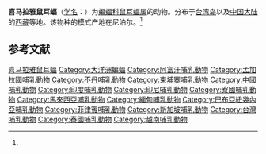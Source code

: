 {{Speciesbox
| name = 喜马拉雅鼠耳蝠
| status = 
| status_system = 
| image = Myoti murico 060615 7419 cklpa.jpg
| genus = Myotis
| species = muricola
| authority = (Gray, 1846)<ref name='id265'>{{cite web| url =http://www.bioinfo.cn/db05/BjdwSpecies.php?action=view&id=265| title =喜马拉雅鼠耳蝠| work =《中国动物物种编目数据库》| publisher =中国科学院微生物研究所| author =中国科学院动物研究所| accessdate =2009-03-27| deadurl =yes| archiveurl =https://web.archive.org/web/20160305051226/http://www.bioinfo.cn/db05/BjdwSpecies.php?action=view&id=265| archivedate =2016-03-05}}</ref>
}}

'''喜马拉雅鼠耳蝠'''（[[学名|学名]]：{{lang|la|''Myotis muricola''}}）为[[蝙蝠科|蝙蝠科]][[鼠耳蝠属|鼠耳蝠属]]的动物。分布于[[台湾岛|台湾岛]]以及[[中国大陆|中国大陆]]的[[西藏|西藏]]等地。该物种的模式产地在尼泊尔。<ref name='id265'/>

== 参考文献 ==
{{reflist}}
{{Taxonbar|from=Q1830703}}

[[Category:鼠耳蝠属|喜马拉雅鼠耳蝠]]
[[Category:大洋洲蝙蝠|Category:大洋洲蝙蝠]]
[[Category:阿富汗哺乳動物|Category:阿富汗哺乳動物]]
[[Category:孟加拉國哺乳動物|Category:孟加拉國哺乳動物]]
[[Category:不丹哺乳動物|Category:不丹哺乳動物]]
[[Category:柬埔寨哺乳動物|Category:柬埔寨哺乳動物]]
[[Category:中國哺乳動物|Category:中國哺乳動物]]
[[Category:印度哺乳動物|Category:印度哺乳動物]]
[[Category:印尼哺乳動物|Category:印尼哺乳動物]]
[[Category:寮國哺乳動物|Category:寮國哺乳動物]]
[[Category:馬來西亞哺乳動物|Category:馬來西亞哺乳動物]]
[[Category:緬甸哺乳動物|Category:緬甸哺乳動物]]
[[Category:巴布亞紐幾內亞哺乳動物|Category:巴布亞紐幾內亞哺乳動物]]
[[Category:菲律賓哺乳動物|Category:菲律賓哺乳動物]]
[[Category:新加坡哺乳動物|Category:新加坡哺乳動物]]
[[Category:台灣哺乳動物|Category:台灣哺乳動物]]
[[Category:泰國哺乳動物|Category:泰國哺乳動物]]
[[Category:越南哺乳動物|Category:越南哺乳動物]]
{{bat-stub}}